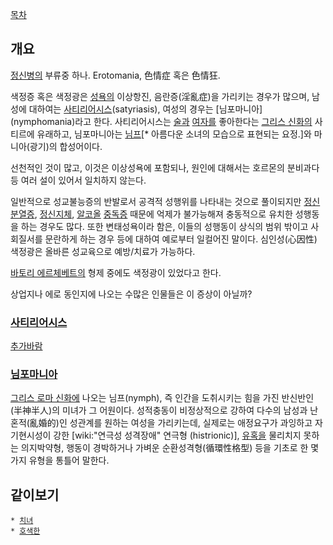 [[목차]]
== 개요 ==
[[정신병]]의 부류중 하나. Erotomania, 色情症 혹은 色情狂.

색정증 혹은 색정광은 [[성욕]]의 이상항진, 음란증(淫亂症)을 가리키는 경우가 많으며, 남성에 대하여는 [[사티리어시스]](satyriasis), 여성의 경우는 [님포마니아](nymphomania)라고 한다. 사티리어시스는 [[술]]과 [[여자]]를 좋아한다는 [[그리스 신화]]의 사티르에 유래하고, 님포마니아는 [[님프]][* 아름다운 소녀의 모습으로 표현되는 요정.]와 마니아(광기)의 합성어이다.

선천적인 것이 많고, 이것은 이상성욕에 포함되나, 원인에 대해서는 호르몬의 분비과다 등 여러 설이 있어서 일치하지 않는다.

일반적으로 성교불능증의 반발로서 공격적 성행위를 나타내는 것으로 풀이되지만 [[정신분열증]], [[정신지체]], [[알코올]] [[중독]]증 때문에 억제가 불가능해져 충동적으로 유치한 성행동을 하는 경우도 많다. 또한 변태성욕이라 함은, 이들의 성행동이 상식의 범위 밖이고 사회질서를 문란하게 하는 경우 등에 대하여 예로부터 일컬어진 말이다. 심인성(心因性) 색정광은 올바른 성교육으로 예방/치료가 가능하다.

[[바토리 에르체베트]]의 형제 중에도 색정광이 있었다고 한다.

상업지나 에로 동인지에 나오는 수많은 인물들은 이 증상이 아닐까?

=== [[사티리어시스]] ===
[[추가바람]]

=== [[님포마니아]] ===
[[그리스 로마 신화]]에 나오는 님프(nymph), 즉 인간을 도취시키는 힘을 가진 반신반인(半神半人)의 미녀가 그 어원이다. 성적충동이 비정상적으로 강하여 다수의 남성과 난혼적(亂婚的)인 성관계를 원하는 여성을 가리키는데, 실제로는 애정요구가 과잉하고 자기현시성이 강한 [wiki:"연극성 성격장애" 연극형 (histrionic)], [[유혹]]을 물리치지 못하는 의지박약형, 행동이 경박하거나 가벼운 순환성격형(循環性格型) 등을 기초로 한 몇 가지 유형을 통틀어 말한다. 

== 같이보기 ==
 * [[치녀]]
 * [[호색한]]
